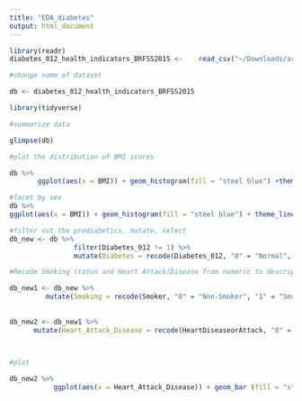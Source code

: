 ```yaml
---
title: "EDA_diabetes"
output: html_document
---
```


```r
library(readr)
diabetes_012_health_indicators_BRFSS2015 <-    read_csv("~/Downloads/archive/diabetes_012_health_indicators_BRFSS2015.csv")

#change name of dataset

db <- diabetes_012_health_indicators_BRFSS2015

library(tidyverse)

#summarize data

glimpse(db)

#plot the distribution of BMI scores

db %>% 
       ggplot(aes(x = BMI)) + geom_histogram(fill = "steel blue") +theme_linedraw()

#facet by sex
db %>% 
ggplot(aes(x = BMI)) + geom_histogram(fill = "steel blue") + theme_linedraw()+ facet_wrap(~Sex)

#filter out the prediabetics, mutate, select
db_new <- db %>% 
                filter(Diabetes_012 != 1) %>% 
                mutate(Diabetes = recode(Diabetes_012, "0" = "Normal", "2" = "Diabetic")) 

#Recode Smoking status and Heart Attack/Disease from numeric to descriptive characters

db_new1 <- db_new %>% 
         mutate(Smoking = recode(Smoker, "0" = "Non-Smoker", "1" = "Smoker")) 
              
                
db_new2 <- db_new1 %>%
      mutate(Heart_Attack_Disease = recode(HeartDiseaseorAttack, "0" = "NO", "1" = "YES"))              
                  


#plot

db_new2 %>% 
           ggplot(aes(x = Heart_Attack_Disease)) + geom_bar (fill = "steel blue") + facet_grid(Diabetes ~ Smoking, scales = "free") + theme_minimal()
```
